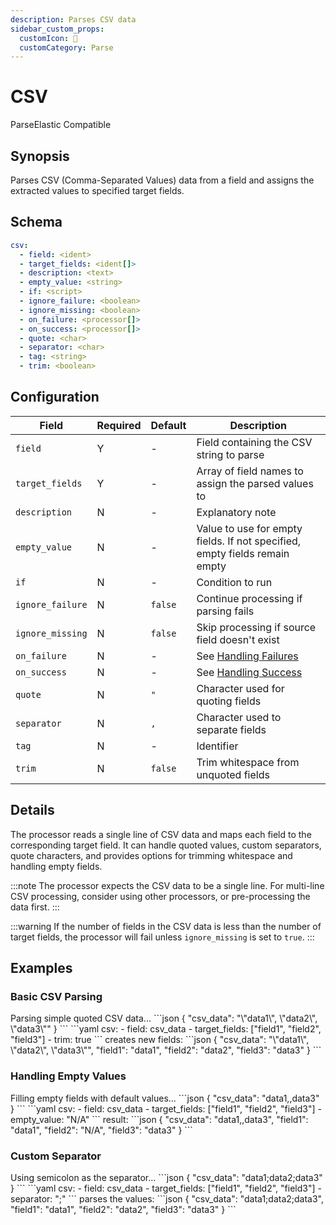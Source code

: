 ```yaml
---
description: Parses CSV data
sidebar_custom_props: 
  customIcon: 📄
  customCategory: Parse
---
```


# CSV

<span className="theme-doc-version-badge badge badge--primary">Parse</span><span className="theme-doc-version-badge badge badge--secondary">Elastic Compatible</span>

## Synopsis

Parses CSV (Comma-Separated Values) data from a field and assigns the extracted values to specified target fields.

## Schema

```yaml {2,3}
csv:
  - field: <ident>
  - target_fields: <ident[]>
  - description: <text>
  - empty_value: <string>
  - if: <script>
  - ignore_failure: <boolean>
  - ignore_missing: <boolean>
  - on_failure: <processor[]>
  - on_success: <processor[]>
  - quote: <char>
  - separator: <char>
  - tag: <string>
  - trim: <boolean>
```

## Configuration

|Field|Required|Default|Description|
|---|---|---|---|
|`field`|Y|-|Field containing the CSV string to parse|
|`target_fields`|Y|-|Array of field names to assign the parsed values to|
|`description`|N|-|Explanatory note|
|`empty_value`|N|-|Value to use for empty fields. If not specified, empty fields remain empty|
|`if`|N|-|Condition to run|
|`ignore_failure`|N|`false`|Continue processing if parsing fails|
|`ignore_missing`|N|`false`|Skip processing if source field doesn't exist|
|`on_failure`|N|-|See [Handling Failures](../handling-failures.mdx)|
|`on_success`|N|-|See [Handling Success](../handling-success.mdx)|
|`quote`|N|`"`|Character used for quoting fields|
|`separator`|N|`,`|Character used to separate fields|
|`tag`|N|-|Identifier|
|`trim`|N|`false`|Trim whitespace from unquoted fields|

## Details

The processor reads a single line of CSV data and maps each field to the corresponding target field. It can handle quoted values, custom separators, quote characters, and provides options for trimming whitespace and handling empty fields.

:::note
The processor expects the CSV data to be a single line. For multi-line CSV processing, consider using other processors, or pre-processing the data first.
:::

:::warning
If the number of fields in the CSV data is less than the number of target fields, the processor will fail unless `ignore_missing` is set to `true`.
:::

## Examples

### Basic CSV Parsing

<ExampleGrid>
  <CommentCol>
    Parsing simple quoted CSV data...
  </CommentCol>
  <CodeCol>
    ```json
    {
      "csv_data": "\"data1\", \"data2\", \"data3\""
    }
    ```
    ```yaml
    csv:
      - field: csv_data
      - target_fields: ["field1", "field2", "field3"]
      - trim: true
    ```
  </CodeCol>
  <CommentCol>
    creates new fields:
  </CommentCol>
  <CodeCol>
    ```json
    {
      "csv_data": "\"data1\", \"data2\", \"data3\"",
      "field1": "data1",
      "field2": "data2",
      "field3": "data3"
    }
    ```
  </CodeCol>
</ExampleGrid>

### Handling Empty Values

<ExampleGrid>
  <CommentCol>
    Filling empty fields with default values...
  </CommentCol>
  <CodeCol>
    ```json
    {
      "csv_data": "data1,,data3"
    }
    ```
    ```yaml
    csv:
      - field: csv_data
      - target_fields: ["field1", "field2", "field3"]
      - empty_value: "N/A"
    ```
  </CodeCol>
  <CommentCol>
    result:
  </CommentCol>
  <CodeCol>
    ```json
    {
      "csv_data": "data1,,data3",
      "field1": "data1",
      "field2": "N/A",
      "field3": "data3"
    }
    ```
  </CodeCol>
</ExampleGrid>

### Custom Separator

<ExampleGrid>
  <CommentCol>
    Using semicolon as the separator...
  </CommentCol>
  <CodeCol>
    ```json
    {
      "csv_data": "data1;data2;data3"
    }
    ```
    ```yaml
    csv:
      - field: csv_data
      - target_fields: ["field1", "field2", "field3"]
      - separator: ";"
    ```
  </CodeCol>
  <CommentCol>
    parses the values:
  </CommentCol>
  <CodeCol>
    ```json
    {
      "csv_data": "data1;data2;data3",
      "field1": "data1",
      "field2": "data2",
      "field3": "data3"
    }
    ```
  </CodeCol>
</ExampleGrid>
